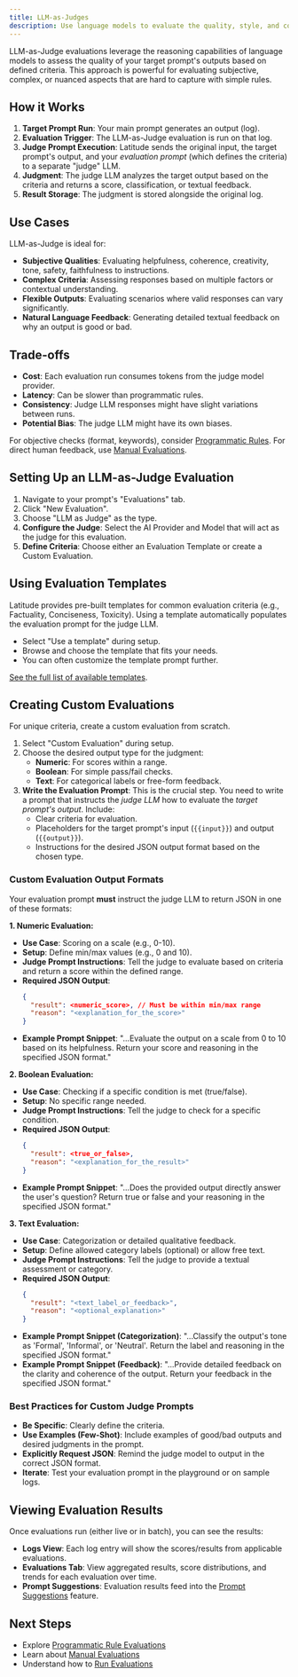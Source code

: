 ```yaml
---
title: LLM-as-Judges
description: Use language models to evaluate the quality, style, and correctness of prompt outputs.
---
```


LLM-as-Judge evaluations leverage the reasoning capabilities of language models to assess the quality of your target prompt's outputs based on defined criteria. This approach is powerful for evaluating subjective, complex, or nuanced aspects that are hard to capture with simple rules.

## How it Works

1.  **Target Prompt Run**: Your main prompt generates an output (log).
2.  **Evaluation Trigger**: The LLM-as-Judge evaluation is run on that log.
3.  **Judge Prompt Execution**: Latitude sends the original input, the target prompt's output, and your _evaluation prompt_ (which defines the criteria) to a separate "judge" LLM.
4.  **Judgment**: The judge LLM analyzes the target output based on the criteria and returns a score, classification, or textual feedback.
5.  **Result Storage**: The judgment is stored alongside the original log.

## Use Cases

LLM-as-Judge is ideal for:

- **Subjective Qualities**: Evaluating helpfulness, coherence, creativity, tone, safety, faithfulness to instructions.
- **Complex Criteria**: Assessing responses based on multiple factors or contextual understanding.
- **Flexible Outputs**: Evaluating scenarios where valid responses can vary significantly.
- **Natural Language Feedback**: Generating detailed textual feedback on why an output is good or bad.

## Trade-offs

- **Cost**: Each evaluation run consumes tokens from the judge model provider.
- **Latency**: Can be slower than programmatic rules.
- **Consistency**: Judge LLM responses might have slight variations between runs.
- **Potential Bias**: The judge LLM might have its own biases.

For objective checks (format, keywords), consider [Programmatic Rules](/guides/evaluations/programmatic_rules). For direct human feedback, use [Manual Evaluations](/guides/evaluations/manual_evaluations).

## Setting Up an LLM-as-Judge Evaluation

1.  Navigate to your prompt's "Evaluations" tab.
2.  Click "New Evaluation".
3.  Choose "LLM as Judge" as the type.
4.  **Configure the Judge**: Select the AI Provider and Model that will act as the judge for this evaluation.
5.  **Define Criteria**: Choose either an Evaluation Template or create a Custom Evaluation.

## Using Evaluation Templates

Latitude provides pre-built templates for common evaluation criteria (e.g., Factuality, Conciseness, Toxicity). Using a template automatically populates the evaluation prompt for the judge LLM.

- Select "Use a template" during setup.
- Browse and choose the template that fits your needs.
- You can often customize the template prompt further.

[See the full list of available templates](/guides/evaluations/evaluation-templates).

## Creating Custom Evaluations

For unique criteria, create a custom evaluation from scratch.

1.  Select "Custom Evaluation" during setup.
2.  Choose the desired output type for the judgment:
    - **Numeric**: For scores within a range.
    - **Boolean**: For simple pass/fail checks.
    - **Text**: For categorical labels or free-form feedback.
3.  **Write the Evaluation Prompt**: This is the crucial step. You need to write a prompt that instructs the _judge LLM_ how to evaluate the _target prompt's output_. Include:
    - Clear criteria for evaluation.
    - Placeholders for the target prompt's input (`{{input}}`) and output (`{{output}}`).
    - Instructions for the desired JSON output format based on the chosen type.

### Custom Evaluation Output Formats

Your evaluation prompt **must** instruct the judge LLM to return JSON in one of these formats:

**1. Numeric Evaluation:**

- **Use Case**: Scoring on a scale (e.g., 0-10).
- **Setup**: Define min/max values (e.g., 0 and 10).
- **Judge Prompt Instructions**: Tell the judge to evaluate based on criteria and return a score within the defined range.
- **Required JSON Output**:
  ```json
  {
    "result": <numeric_score>, // Must be within min/max range
    "reason": "<explanation_for_the_score>"
  }
  ```
- **Example Prompt Snippet**: "...Evaluate the output on a scale from 0 to 10 based on its helpfulness. Return your score and reasoning in the specified JSON format."

**2. Boolean Evaluation:**

- **Use Case**: Checking if a specific condition is met (true/false).
- **Setup**: No specific range needed.
- **Judge Prompt Instructions**: Tell the judge to check for a specific condition.
- **Required JSON Output**:
  ```json
  {
    "result": <true_or_false>,
    "reason": "<explanation_for_the_result>"
  }
  ```
- **Example Prompt Snippet**: "...Does the provided output directly answer the user's question? Return true or false and your reasoning in the specified JSON format."

**3. Text Evaluation:**

- **Use Case**: Categorization or detailed qualitative feedback.
- **Setup**: Define allowed category labels (optional) or allow free text.
- **Judge Prompt Instructions**: Tell the judge to provide a textual assessment or category.
- **Required JSON Output**:
  ```json
  {
    "result": "<text_label_or_feedback>",
    "reason": "<optional_explanation>"
  }
  ```
- **Example Prompt Snippet (Categorization)**: "...Classify the output's tone as 'Formal', 'Informal', or 'Neutral'. Return the label and reasoning in the specified JSON format."
- **Example Prompt Snippet (Feedback)**: "...Provide detailed feedback on the clarity and coherence of the output. Return your feedback in the specified JSON format."

### Best Practices for Custom Judge Prompts

- **Be Specific**: Clearly define the criteria.
- **Use Examples (Few-Shot)**: Include examples of good/bad outputs and desired judgments in the prompt.
- **Explicitly Request JSON**: Remind the judge model to output in the correct JSON format.
- **Iterate**: Test your evaluation prompt in the playground or on sample logs.

## Viewing Evaluation Results

Once evaluations run (either live or in batch), you can see the results:

- **Logs View**: Each log entry will show the scores/results from applicable evaluations.
- **Evaluations Tab**: View aggregated results, score distributions, and trends for each evaluation over time.
- **Prompt Suggestions**: Evaluation results feed into the [Prompt Suggestions](/guides/evaluations/prompt-suggestions) feature.

## Next Steps

- Explore [Programmatic Rule Evaluations](/guides/evaluations/programmatic_rules)
- Learn about [Manual Evaluations](/guides/evaluations/manual_evaluations)
- Understand how to [Run Evaluations](/guides/evaluations/running-evaluations)
